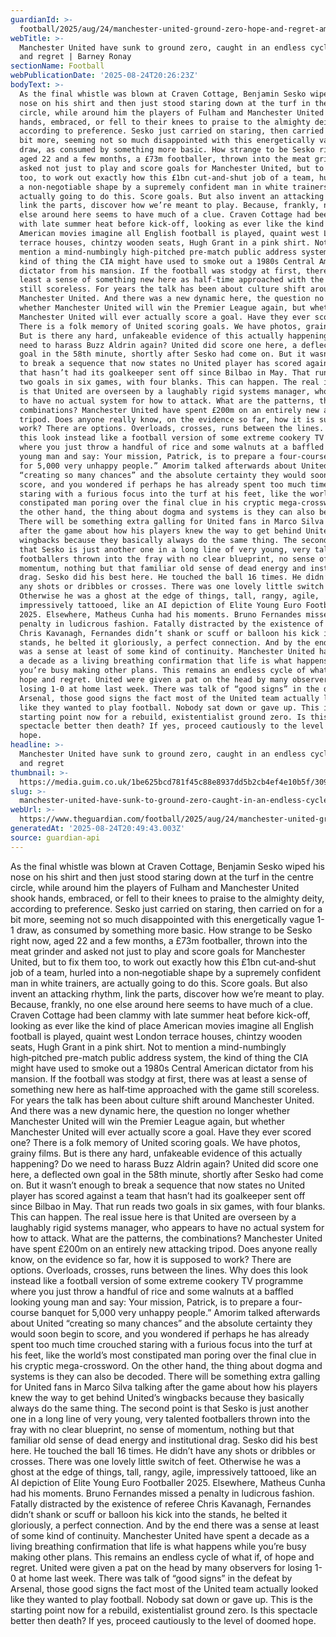 ```yaml
---
guardianId: >-
  football/2025/aug/24/manchester-united-ground-zero-hope-and-regret-amorim-sesko
webTitle: >-
  Manchester United have sunk to ground zero, caught in an endless cycle of hope
  and regret | Barney Ronay
sectionName: Football
webPublicationDate: '2025-08-24T20:26:23Z'
bodyText: >-
  As the final whistle was blown at Craven Cottage, Benjamin Sesko wiped his
  nose on his shirt and then just stood staring down at the turf in the centre
  circle, while around him the players of Fulham and Manchester United shook
  hands, embraced, or fell to their knees to praise to the almighty deity,
  according to preference. Sesko just carried on staring, then carried on for a
  bit more, seeming not so much disappointed with this energetically vague 1-1
  draw, as consumed by something more basic. How strange to be Sesko right now,
  aged 22 and a few months, a £73m footballer, thrown into the meat grinder and
  asked not just to play and score goals for Manchester United, but to fix them
  too, to work out exactly how this £1bn cut‑and‑shut job of a team, hurled into
  a non‑negotiable shape by a supremely confident man in white trainers, are
  actually going to do this. Score goals. But also invent an attacking rhythm,
  link the parts, discover how we’re meant to play. Because, frankly, no one
  else around here seems to have much of a clue. Craven Cottage had been clammy
  with late summer heat before kick-off, looking as ever like the kind of place
  American movies imagine all English football is played, quaint west London
  terrace houses, chintzy wooden seats, Hugh Grant in a pink shirt. Not to
  mention a mind-numbingly high‑pitched pre-match public address system, the
  kind of thing the CIA might have used to smoke out a 1980s Central American
  dictator from his mansion. If the football was stodgy at first, there was at
  least a sense of something new here as half‑time approached with the game
  still scoreless. For years the talk has been about culture shift around
  Manchester United. And there was a new dynamic here, the question no longer
  whether Manchester United will win the Premier League again, but whether
  Manchester United will ever actually score a goal. Have they ever scored one?
  There is a folk memory of United scoring goals. We have photos, grainy films.
  But is there any hard, unfakeable evidence of this actually happening? Do we
  need to harass Buzz Aldrin again? United did score one here, a deflected own
  goal in the 58th minute, shortly after Sesko had come on. But it wasn’t enough
  to break a sequence that now states no United player has scored against a team
  that hasn’t had its goalkeeper sent off since Bilbao in May. That run reads
  two goals in six games, with four blanks. This can happen. The real issue here
  is that United are overseen by a laughably rigid systems manager, who appears
  to have no actual system for how to attack. What are the patterns, the
  combinations? Manchester United have spent £200m on an entirely new attacking
  tripod. Does anyone really know, on the evidence so far, how it is supposed to
  work? There are options. Overloads, crosses, runs between the lines. Why does
  this look instead like a football version of some extreme cookery TV programme
  where you just throw a handful of rice and some walnuts at a baffled looking
  young man and say: Your mission, Patrick, is to prepare a four-course banquet
  for 5,000 very unhappy people.” Amorim talked afterwards about United
  “creating so many chances” and the absolute certainty they would soon begin to
  score, and you wondered if perhaps he has already spent too much time crouched
  staring with a furious focus into the turf at his feet, like the world’s most
  constipated man poring over the final clue in his cryptic mega-crossword. On
  the other hand, the thing about dogma and systems is they can also be decoded.
  There will be something extra galling for United fans in Marco Silva talking
  after the game about how his players knew the way to get behind United’s
  wingbacks because they basically always do the same thing. The second point is
  that Sesko is just another one in a long line of very young, very talented
  footballers thrown into the fray with no clear blueprint, no sense of
  momentum, nothing but that familiar old sense of dead energy and institutional
  drag. Sesko did his best here. He touched the ball 16 times. He didn’t have
  any shots or dribbles or crosses. There was one lovely little switch of feet.
  Otherwise he was a ghost at the edge of things, tall, rangy, agile,
  impressively tattooed, like an AI depiction of Elite Young Euro Footballer
  2025. Elsewhere, Matheus Cunha had his moments. Bruno Fernandes missed a
  penalty in ludicrous fashion. Fatally distracted by the existence of referee
  Chris Kavanagh, Fernandes didn’t shank or scuff or balloon his kick into the
  stands, he belted it gloriously, a perfect connection. And by the end there
  was a sense at least of some kind of continuity. Manchester United have spent
  a decade as a living breathing confirmation that life is what happens while
  you’re busy making other plans. This remains an endless cycle of what if, of
  hope and regret. United were given a pat on the head by many observers for
  losing 1-0 at home last week. There was talk of “good signs” in the defeat by
  Arsenal, those good signs the fact most of the United team actually looked
  like they wanted to play football. Nobody sat down or gave up. This is the
  starting point now for a rebuild, existentialist ground zero. Is this
  spectacle better then death? If yes, proceed cautiously to the level of doomed
  hope.
headline: >-
  Manchester United have sunk to ground zero, caught in an endless cycle of hope
  and regret
thumbnail: >-
  https://media.guim.co.uk/1be625bcd781f45c88e8937dd5b2cb4ef4e10b5f/309_0_3761_3008/500.jpg
slug: >-
  manchester-united-have-sunk-to-ground-zero-caught-in-an-endless-cycle-of-hope-and-regret-or-barney-ronay
webUrl: >-
  https://www.theguardian.com/football/2025/aug/24/manchester-united-ground-zero-hope-and-regret-amorim-sesko
generatedAt: '2025-08-24T20:49:43.003Z'
source: guardian-api
---
```

As the final whistle was blown at Craven Cottage, Benjamin Sesko wiped his nose on his shirt and then just stood staring down at the turf in the centre circle, while around him the players of Fulham and Manchester United shook hands, embraced, or fell to their knees to praise to the almighty deity, according to preference. Sesko just carried on staring, then carried on for a bit more, seeming not so much disappointed with this energetically vague 1-1 draw, as consumed by something more basic. How strange to be Sesko right now, aged 22 and a few months, a £73m footballer, thrown into the meat grinder and asked not just to play and score goals for Manchester United, but to fix them too, to work out exactly how this £1bn cut‑and‑shut job of a team, hurled into a non‑negotiable shape by a supremely confident man in white trainers, are actually going to do this. Score goals. But also invent an attacking rhythm, link the parts, discover how we’re meant to play. Because, frankly, no one else around here seems to have much of a clue. Craven Cottage had been clammy with late summer heat before kick-off, looking as ever like the kind of place American movies imagine all English football is played, quaint west London terrace houses, chintzy wooden seats, Hugh Grant in a pink shirt. Not to mention a mind-numbingly high‑pitched pre-match public address system, the kind of thing the CIA might have used to smoke out a 1980s Central American dictator from his mansion. If the football was stodgy at first, there was at least a sense of something new here as half‑time approached with the game still scoreless. For years the talk has been about culture shift around Manchester United. And there was a new dynamic here, the question no longer whether Manchester United will win the Premier League again, but whether Manchester United will ever actually score a goal. Have they ever scored one? There is a folk memory of United scoring goals. We have photos, grainy films. But is there any hard, unfakeable evidence of this actually happening? Do we need to harass Buzz Aldrin again? United did score one here, a deflected own goal in the 58th minute, shortly after Sesko had come on. But it wasn’t enough to break a sequence that now states no United player has scored against a team that hasn’t had its goalkeeper sent off since Bilbao in May. That run reads two goals in six games, with four blanks. This can happen. The real issue here is that United are overseen by a laughably rigid systems manager, who appears to have no actual system for how to attack. What are the patterns, the combinations? Manchester United have spent £200m on an entirely new attacking tripod. Does anyone really know, on the evidence so far, how it is supposed to work? There are options. Overloads, crosses, runs between the lines. Why does this look instead like a football version of some extreme cookery TV programme where you just throw a handful of rice and some walnuts at a baffled looking young man and say: Your mission, Patrick, is to prepare a four-course banquet for 5,000 very unhappy people.” Amorim talked afterwards about United “creating so many chances” and the absolute certainty they would soon begin to score, and you wondered if perhaps he has already spent too much time crouched staring with a furious focus into the turf at his feet, like the world’s most constipated man poring over the final clue in his cryptic mega-crossword. On the other hand, the thing about dogma and systems is they can also be decoded. There will be something extra galling for United fans in Marco Silva talking after the game about how his players knew the way to get behind United’s wingbacks because they basically always do the same thing. The second point is that Sesko is just another one in a long line of very young, very talented footballers thrown into the fray with no clear blueprint, no sense of momentum, nothing but that familiar old sense of dead energy and institutional drag. Sesko did his best here. He touched the ball 16 times. He didn’t have any shots or dribbles or crosses. There was one lovely little switch of feet. Otherwise he was a ghost at the edge of things, tall, rangy, agile, impressively tattooed, like an AI depiction of Elite Young Euro Footballer 2025. Elsewhere, Matheus Cunha had his moments. Bruno Fernandes missed a penalty in ludicrous fashion. Fatally distracted by the existence of referee Chris Kavanagh, Fernandes didn’t shank or scuff or balloon his kick into the stands, he belted it gloriously, a perfect connection. And by the end there was a sense at least of some kind of continuity. Manchester United have spent a decade as a living breathing confirmation that life is what happens while you’re busy making other plans. This remains an endless cycle of what if, of hope and regret. United were given a pat on the head by many observers for losing 1-0 at home last week. There was talk of “good signs” in the defeat by Arsenal, those good signs the fact most of the United team actually looked like they wanted to play football. Nobody sat down or gave up. This is the starting point now for a rebuild, existentialist ground zero. Is this spectacle better then death? If yes, proceed cautiously to the level of doomed hope.
